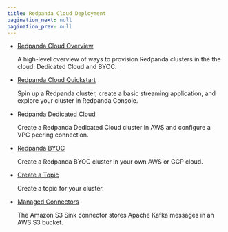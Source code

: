 ```yaml
---
title: Redpanda Cloud Deployment
pagination_next: null
pagination_prev: null
---
```


<head>
    <meta name="title" content="Redpanda Cloud Deployment"/>
    <meta name="description" content="Redpanda Cloud Deployment"/>
</head>

- [Redpanda Cloud Overview](../cloud/dedicated-byoc)

    A high-level overview of ways to provision Redpanda clusters in the the cloud: Dedicated Cloud and BYOC.

- [Redpanda Cloud Quickstart](../../../get-started/quick-start/?quickstart=cloud#prerequisites)

    Spin up a Redpanda cluster, create a basic streaming application, and explore your cluster in Redpanda Console.

- [Redpanda Dedicated Cloud](../cloud/dedicated)
    
    Create a Redpanda Dedicated Cloud cluster in AWS and configure a VPC peering connection.

- [Redpanda BYOC](../cloud/byoc)

    Create a Redpanda BYOC cluster in your own AWS or GCP cloud. 

- [Create a Topic](../cloud/create-topic)

    Create a topic for your cluster.

- [Managed Connectors](../cloud/managed-connectors/)
  
    The Amazon S3 Sink connector stores Apache Kafka messages in an AWS S3 bucket.